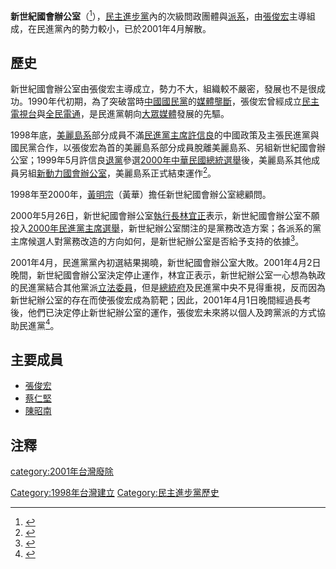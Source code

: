'''新世紀國會辦公室'''（{{lang-en|New Era Legislative Office}}<ref>{{cite web|url=http://www.appledaily.com.tw/appledaily/article/headline/20051221/2282132|title=全民電通9億公款失蹤|author=蘇恩民|publisher=[[臺灣蘋果日報|臺灣蘋果日報]]|date=2005-12-21|accessdate=2014-06-15|language=zh-tw|archive-date=2014-07-14|archive-url=https://web.archive.org/web/20140714224015/http://www.appledaily.com.tw/appledaily/article/headline/20051221/2282132|dead-url=no}}</ref>），[[民主進步黨|民主進步黨]]內的次級問政團體與[[派系|派系]]，由[[張俊宏|張俊宏]]主導組成，在民進黨內的勢力較小，已於2001年4月解散。

==歷史==
新世紀國會辦公室由張俊宏主導成立，勢力不大，組織較不嚴密，發展也不是很成功。1990年代初期，為了突破當時[[中國國民黨|中國國民黨]]的[[媒體壟斷|媒體壟斷]]，張俊宏曾經成立[[民主電視台|民主電視台]]與[[全民電通|全民電通]]，是民進黨朝向[[大眾媒體|大眾媒體]]發展的先驅。

1998年底，[[美麗島系|美麗島系]]部分成員不滿[[民進黨主席|民進黨主席]][[許信良|許信良]]的中國政策及主張民進黨與國民黨合作，以張俊宏為首的美麗島系部分成員脫離美麗島系、另組新世紀國會辦公室；1999年5月許信良[[退黨|退黨]]參選[[2000年中華民國總統選舉|2000年中華民國總統選舉]]後，美麗島系其他成員另組[[新動力國會辦公室|新動力國會辦公室]]，美麗島系正式結束運作<ref>{{Cite news|url=http://old.npf.org.tw/monthly/00103/theme-047.htm|title=民進黨派系政治與家族政治|author=陳華昇、楊鈞池|magazine=《國家政策論壇》第1卷第3期|publisher=[[國家政策研究基金會|國家政策研究基金會]]|date=2001-05|accessdate=2016-02-28|language=zh-tw|deadurl=yes|archiveurl=https://web.archive.org/web/20080601070826/http://old.npf.org.tw/monthly/00103/theme-047.htm|archivedate=2008-06-01}}</ref>。

1998年至2000年，[[黃明宗|黃明宗]]（黃華）擔任新世紀國會辦公室總顧問。

2000年5月26日，新世紀國會辦公室[[執行長|執行長]][[林宜正|林宜正]]表示，新世紀國會辦公室不願投入[[2000年民主進步黨主席選舉|2000年民進黨主席選舉]]，新世紀辦公室關注的是黨務改造方案；各派系的黨主席候選人對黨務改造的方向如何，是新世紀辦公室是否給予支持的依據<ref>{{cite web|url=http://forums.chinatimes.com.tw/special/DPP/890527e1.htm|title=角逐黨主席 有心人摩拳擦掌|author=陳嘉宏、劉添財、王秋霖|publisher=[[中國時報|中國時報]]|date=2000-05-27|accessdate=2014-06-15|language=zh-tw|deadurl=yes|archiveurl=https://web.archive.org/web/20140714124901/http://forums.chinatimes.com.tw/special/DPP/890527e1.htm|archivedate=2014-07-14}}</ref>。 

2001年4月，民進黨黨內初選結果揭曉，新世紀國會辦公室大敗。2001年4月2日晚間，新世紀國會辦公室決定停止運作，林宜正表示，新世紀辦公室一心想為執政的民進黨結合其他黨派[[立法委員|立法委員]]，但是[[中華民國總統府|總統府]]及民進黨中央不見得重視，反而因為新世紀辦公室的存在而使張俊宏成為箭靶；因此，2001年4月1日晚間經過長考後，他們已決定停止新世紀辦公室的運作，張俊宏未來將以個人及跨黨派的方式協助民進黨<ref>{{cite web|url=http://www.trustedluv.com/history/UltraBoard.pl?Action=ShowPost&Board=yr2002&Post=15|title=新潮流系「紅」成箭靶 新世紀黯然失色|author=吳典蓉、劉添財|publisher=中國時報|date=2001-04-03|accessdate=2014-06-15|language=zh-tw|archive-date=2014-07-14|archive-url=https://web.archive.org/web/20140714222511/http://www.trustedluv.com/history/UltraBoard.pl?Action=ShowPost&Board=yr2002&Post=15|dead-url=no}}</ref>。

==主要成員==
*[[張俊宏|張俊宏]]
*[[蔡仁堅|蔡仁堅]]
*[[陳昭南|陳昭南]]

==注釋==
{{reflist}}

{{民進黨派系}}
[[Category:1998年台灣建立|Category:1998年台灣建立]]
[[category:2001年台灣廢除|category:2001年台灣廢除]]
[[Category:民主進步黨歷史|Category:民主進步黨歷史]]
